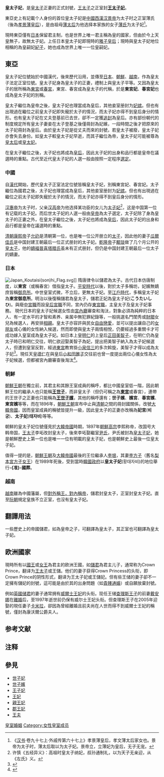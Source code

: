 '''皇太子妃'''，是[[皇太子|皇太子]]正妻的正式封號，[[王太子|王太子]]之正室封'''[[王太子妃|王太子妃]]'''。

東亞史上有記載个人身份的首位皇太子妃是[[中國|中國]][[西漢|西漢]][[汉景帝|汉景帝]]为太子时之正室薄氏（後為[[孝景薄皇后|孝景薄皇后]]），是由祖母[[薄姬|薄太后]]为他选择本家族的女子[[孝景薄皇后|薄氏]]为太子妃<ref>《[[汉书|汉书]]·卷九十七上·外戚传第六十七上》孝景薄皇后，孝文薄太后家女也。景帝为太子时，薄太后取以为太子妃。景帝立，立薄妃为皇后，无子无宠。</ref>。

現時東亞僅有[[日本|日本]]保留君主制，也是世界上唯一君主稱為皇的國家，但由於今上天皇無子，故無太子妃。上任日本皇太子妃即現時的[[雅子皇后|雅子皇后]]；現時與皇太子妃地位相稱的為皇嗣妃[[文仁親王妃紀子|紀子]]，她也成為世界上唯一一位皇嗣妃。

==東亞==
皇太子妃位號始於中國漢代，後來歷代沿用，並傳至[[日本|日本]]、[[朝鮮|朝鮮]]、[[越南|越南]]，作為皇太子法定正室位號。皇太子妃身為皇太子的正妻，禮制上與皇太子平等。又因為皇太子的居所稱為[[東宮|東宮]]或[[春宮|春宮]]，東宮、春宮成為皇太子的代稱，於是'''東宮妃'''、'''春宮妃'''也成為皇太子妃的別稱。

皇太子繼位為皇帝之後，皇太子妃也理當成為皇后，其他妾室册封为[[妃嫔|妃嫔]]。但也有出現過在繼位之前皇太子妃即失寵於太子的情況，而太子妃亦得不到皇后身分的情形。也有皇太子妃在丈夫登基前已去世，卻不一定獲[[追封|追封]]為皇后。亦有部份朝代的制度規定所有皇太子妻妾在太子登基之後僅冊封為妃嬪，一段時間之後才把原來的太子妃冊封為皇后。由於皇太子妃是從丈夫而來的封號，若皇太子被廢，皇太子妃亦會失去身份。如皇太子較皇太子妃早逝，而其子繼位為帝，皇太子妃可能被尊為[[皇太后|皇太后]]或[[皇太妃|皇太妃]]。

在皇太子繼位之後，太子妃也將成為[[皇后|皇后]]，因此太子妃的出身和品行都是皇帝在議選時的重點。古代至近代皇太子妃的人選一般由按照一定程序[[選妃|選定]]。

===中國===
{{main|中国太子配偶列表}}

自[[漢代|漢代]]開始，歷代皇太子正室法定位號皆稱皇太子妃，別稱東宮妃、春宮妃。太子繼位為國君之後，太子妃也理當成為皇后，其他妾室册封为[[妃嫔|妃嫔]]。但也有出現過在繼位之前太子妃即失寵於太子的情況，而太子妃亦得不到皇后身分的情形。

[[汉惠帝|汉惠帝]]为太子时，父亲[[汉高帝|汉高帝]]为他选择某功臣的女儿为[[皇太子妃_(汉惠帝)|太子妃]]<ref>许慎《五经异义》：高祖时皇太子纳妃，叔孙通制礼，以为天子无亲迎，从《左氏》义。</ref>，这是中国第一位有记载的太子妃。而后世太子妃的人選一般由[[皇帝|皇帝]]為太子選定，太子妃除了身為皇太子的正妻之外，在皇太子繼位之後，太子妃也將成為[[皇后|皇后]]，因此太子妃的出身和品行都是皇帝在議選時的重點。

[[清朝|清朝]][[康熙帝|康熙帝]]子[[允礽|允礽]]是清朝第一位，也是唯一位公开册立的[[清朝皇储|太子]]，因此他的妻子[[瓜尔佳氏_(允礽)|瓜爾佳氏]]是中国封建王朝最后一位正式册封的太子妃。[[乾隆帝|乾隆帝]]子[[嘉庆帝|颙琰]]做了几个月公开的[[清朝皇储|皇太子]]，他的[[嫡福晉|嫡福晉]][[孝淑睿皇后|喜塔腊氏]]虽未有正式册封，但仍是中国封建王朝最后一位太子的嫡妻。

===日本===
[[File:Japan_Koutaisi(son)hi_Flag.svg|thumb]]]]
隋唐律令以儲君為太子。古代日本仿唐制度，以'''東宮'''（或稱春宮）借指皇太子。[[平安時代|平安時代]]以後，對於太子多稱坊，妃嬪無嫡庶皆稱[[御息所|御息所]]。中世皇室式微，不立后，更無太子妃。至[[江戶時代|江戶時代]]，多稱皇太子妃為'''東宮御息所'''。明治以後復稱儲君為皇太子，儲君正妃為皇太子妃('''こうたいしひ''')。與廢[[中宮職|中宮職]]而設[[皇后宮職|皇后宮職]]不同，宮內仍存[[東宮職|東宮職]]，主皇太子及皇太子妃事務。
現代日本的皇太子妃候選女性由[[宮內廳|宮內廳]]審查和淘汰，對象必須為純粹的日本人、有一定水平的才智和素养、亲属中無犯罪紀錄等，一般挑選名門閨秀或[[日本財閥|財閥]]女兒為候選人，再安排[[相親|相親]]。皇太子亦容許與民女[[自由戀愛|自由戀愛]]，並可以提出讓自己的[[女朋友|女朋友]]或心儀的女性納入候選，然而即使與皇太子兩情相悅，仍要經過多重關卡才可成功嫁入皇室成為皇太子妃。如日本上皇[[明仁|明仁]]的上皇后[[正田美智子|正田美智子]]，在明仁仍為皇太子時已和明仁交往，明仁欲迎娶美智子為妃，提出把美智子納入為太子妃候選人，但遭到皇室反對，經過[[東宮|東宮]]教育掛[[小泉信三|小泉信三]]的多次斡旋，美智子才得以成為太子妃<ref>{{Cite web |url=https://books.google.com.hk/books?id=4t3JhWomQZ4C&hl=zh-TW&source=gbs_navlinks_s |title=日本民間女入宮秘辛》 |accessdate=2017-11-27 |archive-date=2017-12-01 |archive-url=https://web.archive.org/web/20171201040208/https://books.google.com.hk/books?id=4t3JhWomQZ4C&hl=zh-TW&source=gbs_navlinks_s |dead-url=no }}</ref>。現任天皇[[德仁|德仁]]在與皇后[[小和田雅子|小和田雅子]]交往前也曾一度提出兩位心儀女性為太子妃候選，但都被宮內廳審查後淘汰<ref>{{Cite web |url=http://www.gmw.cn/02sz/2009-08/01/content_1011815.htm |title=日本皇太子选妃的前前后后 |accessdate=2017-11-27 |archive-date=2016-12-05 |archive-url=https://web.archive.org/web/20161205090400/http://www.gmw.cn/02sz/2009-08/01/content_1011815.htm |dead-url=no }}</ref>。
===朝鮮===
[[朝鮮王朝|朝鮮王朝]]在獨立前，其君主和其餘王室成員的稱呼，都比中國皇室低一階，因此朝鮮王位的繼承人也只能稱'''[[王世子|王世子]]'''，而非皇太子（但仍可稱之為'''[[東宮|東宮]]'''或春宮），連帶的王世子之正妻也只能稱為'''[[王世子嬪|王世子嬪]]'''，其他的稱呼還有；'''世子嬪'''、'''嬪宮'''、'''春宮嬪'''、'''東宮嬪'''等等，而在1896年，[[朝鮮王朝|朝鮮王朝]]宣布中止與[[清朝|清朝]]之間的冊封國關係，改號[[大韓帝國|大韓帝國]]，因而皇室成員的稱號皆提升一級，因此皇太子的正妻亦改稱為'''妃宮'''('''비궁''')、'''太子妃'''('''태자비''')等等。

朝鮮的皇太子妃位號僅見於[[大韓帝國|大韓帝國]]時期，1897年[[朝鮮高宗|朝鮮高宗]]李熙称帝，改国号大韩帝国，[[王太子|王太子]]李坧改封皇太子，後來李坧娶繼室[[純貞孝皇后|尹氏]]，尹氏被封為[[皇太子妃|皇太子妃]]，她是朝鮮歷史上第一位也是唯一一位有明載的皇太子妃，也是朝鮮史上最後一位皇太子妃。

值得一提的是，[[朝鮮王朝|朝鮮王朝]]及[[大韓帝國|大韓帝國]]最後的王位繼承人[[李垠|李垠]]，其妻[[李方子|李方子]]（舊名[[梨本宮方子女王|梨本宮方子女王]]）在1989年死後，受到當時[[韓國政府|韓國政府]]以'''皇太子妃'''(황태자비)的地位舉行'''-{准}-國葬'''。

===越南===
[[越南|越南]]雖為中國藩屬，但[[外王內帝|對外稱王，對內稱帝]]，儲君封皇太子，正室封皇太子妃。直至[[阮朝|阮朝]]規定皇族不立正室，也沒有皇太子妃。

==翻譯用法==
一些歷史上的帝國儲君，如為皇帝之子，可翻譯為皇太子，其正室也可翻譯為皇太子妃。

==欧洲國家==
現時所有以[[國王|國王]]或[[女王|女王]]為君主的欧洲王國，如[[儲君|儲君]]為君主儿子，通常称为Crown Prince，翻译为[[王太子|王太子]]或王儲。他们的妻子获得Crown Princess的头衔，即Crown Prince的阴性形式，翻译为王太子妃或王儲妃。但有些王储的妻子卻不一定擁有儲妃的封號，這可能是由於其的出身問題（如[[貴賤通婚|貴賤通婚]]）或自願放棄封號。

例如[[英國|英國]][[储君|储君]]的妻子通常拥有[[威爾士王妃|威爾士王妃]]的头衔。现任王储[[威爾斯親王查爾斯|查理斯王子]]的前妻[[威爾斯王妃戴安娜|戴安娜]]在[[離婚|離婚]]后，至1997年逝世前仍保有威尔士王妃头衔。但查理斯王子在2005年迎娶的現任妻子[[康沃爾公爵夫人卡蜜拉|卡米拉]]，卻因為曾經離婚且前夫尚在人世而得不到威爾士王妃的稱號，僅封為康沃爾公爵夫人。

==参考文献==
{{reflist}}

==注释==
{{Reflist|2}}

==參見==
*[[世子妃|世子妃]]
*[[世子嬪|世子嬪]]
*[[王子妃|王子妃]]
*[[王妃|王妃]]
*[[親王妃|親王妃]]
*[[郡王|郡王妃]]
*[[王夫|王夫]]

[[Category:皇室婚姻|]]
[[Category:女性皇室成员|Category:女性皇室成员]]